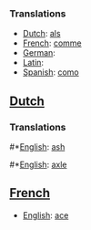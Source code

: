 ===Translations===
*[[Dutch]]: [[als]]
*[[French]]: [[comme]]
*[[German]]: [[]]
*[[Latin]]: [[]]
*[[Spanish]]: [[como]]

==[[Dutch]]==

===Translations===
#*[[English]]: [[ash]]
#*[[English]]: [[axle]]

==[[French]]==

*[[English]]: [[ace]]